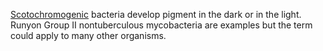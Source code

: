 [[Scotochromogenic]] bacteria develop pigment in the dark or in the light. Runyon Group II nontuberculous mycobacteria are examples but the term could apply to many other organisms.

{{stub}}